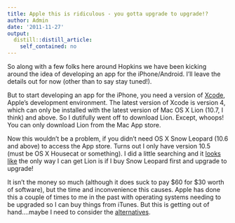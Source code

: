 ```yaml
---
title: Apple this is ridiculous - you gotta upgrade to upgrade!?
author: Admin
date: '2011-11-27'
output:
  distill::distill_article:
    self_contained: no
---
```


So along with a few folks here around Hopkins we have been kicking around the idea of developing an app for the iPhone/Android. I&#8217;ll leave the details out for now (other than to say stay tuned!).

But to start developing an app for the iPhone, you need a version of <a href="http://developer.apple.com/xcode/" target="_blank">Xcode</a>, Apple&#8217;s development environment. The latest version of Xcode is version 4, which can only be installed with the latest version of Mac OS X Lion (10.7, I think) and above. So I dutifully went off to download Lion. Except, whoops! You can only download Lion from the Mac App store.

Now this wouldn&#8217;t be a problem, if you didn&#8217;t need OS X Snow Leopard (10.6 and above) to access the App store. Turns out I only have version 10.5 (must be OS X Housecat or something). I did a little searching and it <a href="https://discussions.apple.com/thread/3102124?start=0" target="_blank">looks like</a> the only way I can get Lion is if I buy Snow Leopard first and upgrade to upgrade!

It isn&#8217;t the money so much (although it does suck to pay $60 for $30 worth of software), but the time and inconvenience this causes. Apple has done this a couple of times to me in the past with operating systems needing to be upgraded so I can buy things from iTunes. But this is getting out of hand&#8230;.maybe I need to consider the <a href="http://www.google.com/chromebook/" target="_blank">alternatives</a>.
